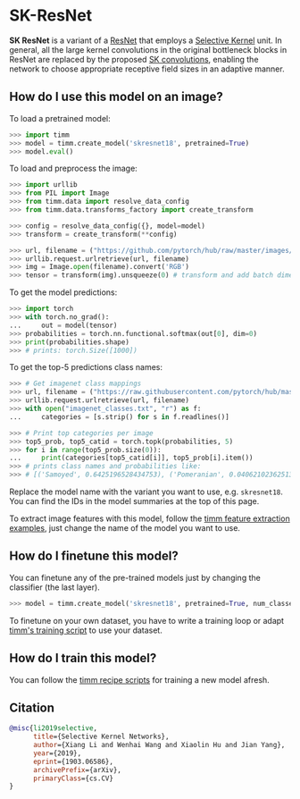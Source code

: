 # SK-ResNet

**SK ResNet** is a variant of a [ResNet](https://www.paperswithcode.com/method/resnet) that employs a [Selective Kernel](https://paperswithcode.com/method/selective-kernel) unit. In general, all the large kernel convolutions in the original bottleneck blocks in ResNet are replaced by the proposed [SK convolutions](https://paperswithcode.com/method/selective-kernel-convolution), enabling the network to choose appropriate receptive field sizes in an adaptive manner.

## How do I use this model on an image?

To load a pretrained model:

```py
>>> import timm
>>> model = timm.create_model('skresnet18', pretrained=True)
>>> model.eval()
```

To load and preprocess the image:

```py 
>>> import urllib
>>> from PIL import Image
>>> from timm.data import resolve_data_config
>>> from timm.data.transforms_factory import create_transform

>>> config = resolve_data_config({}, model=model)
>>> transform = create_transform(**config)

>>> url, filename = ("https://github.com/pytorch/hub/raw/master/images/dog.jpg", "dog.jpg")
>>> urllib.request.urlretrieve(url, filename)
>>> img = Image.open(filename).convert('RGB')
>>> tensor = transform(img).unsqueeze(0) # transform and add batch dimension
```

To get the model predictions:

```py
>>> import torch
>>> with torch.no_grad():
...     out = model(tensor)
>>> probabilities = torch.nn.functional.softmax(out[0], dim=0)
>>> print(probabilities.shape)
>>> # prints: torch.Size([1000])
```

To get the top-5 predictions class names:

```py
>>> # Get imagenet class mappings
>>> url, filename = ("https://raw.githubusercontent.com/pytorch/hub/master/imagenet_classes.txt", "imagenet_classes.txt")
>>> urllib.request.urlretrieve(url, filename) 
>>> with open("imagenet_classes.txt", "r") as f:
...     categories = [s.strip() for s in f.readlines()]

>>> # Print top categories per image
>>> top5_prob, top5_catid = torch.topk(probabilities, 5)
>>> for i in range(top5_prob.size(0)):
...     print(categories[top5_catid[i]], top5_prob[i].item())
>>> # prints class names and probabilities like:
>>> # [('Samoyed', 0.6425196528434753), ('Pomeranian', 0.04062102362513542), ('keeshond', 0.03186424449086189), ('white wolf', 0.01739676296710968), ('Eskimo dog', 0.011717947199940681)]
```

Replace the model name with the variant you want to use, e.g. `skresnet18`. You can find the IDs in the model summaries at the top of this page.

To extract image features with this model, follow the [timm feature extraction examples](../feature_extraction), just change the name of the model you want to use.

## How do I finetune this model?

You can finetune any of the pre-trained models just by changing the classifier (the last layer).

```py
>>> model = timm.create_model('skresnet18', pretrained=True, num_classes=NUM_FINETUNE_CLASSES)
```
To finetune on your own dataset, you have to write a training loop or adapt [timm's training
script](https://github.com/rwightman/pytorch-image-models/blob/master/train.py) to use your dataset.

## How do I train this model?

You can follow the [timm recipe scripts](../scripts) for training a new model afresh.

## Citation

```BibTeX
@misc{li2019selective,
      title={Selective Kernel Networks}, 
      author={Xiang Li and Wenhai Wang and Xiaolin Hu and Jian Yang},
      year={2019},
      eprint={1903.06586},
      archivePrefix={arXiv},
      primaryClass={cs.CV}
}
```

<!--
Type: model-index
Collections:
- Name: SKResNet
  Paper:
    Title: Selective Kernel Networks
    URL: https://paperswithcode.com/paper/selective-kernel-networks
Models:
- Name: skresnet18
  In Collection: SKResNet
  Metadata:
    FLOPs: 2333467136
    Parameters: 11960000
    File Size: 47923238
    Architecture:
    - Convolution
    - Dense Connections
    - Global Average Pooling
    - Max Pooling
    - Residual Connection
    - Selective Kernel
    - Softmax
    Tasks:
    - Image Classification
    Training Techniques:
    - SGD with Momentum
    - Weight Decay
    Training Data:
    - ImageNet
    Training Resources: 8x GPUs
    ID: skresnet18
    LR: 0.1
    Epochs: 100
    Layers: 18
    Crop Pct: '0.875'
    Momentum: 0.9
    Batch Size: 256
    Image Size: '224'
    Weight Decay: 4.0e-05
    Interpolation: bicubic
  Code: https://github.com/rwightman/pytorch-image-models/blob/a7f95818e44b281137503bcf4b3e3e94d8ffa52f/timm/models/sknet.py#L148
  Weights: https://github.com/rwightman/pytorch-image-models/releases/download/v0.1-weights/skresnet18_ra-4eec2804.pth
  Results:
  - Task: Image Classification
    Dataset: ImageNet
    Metrics:
      Top 1 Accuracy: 73.03%
      Top 5 Accuracy: 91.17%
- Name: skresnet34
  In Collection: SKResNet
  Metadata:
    FLOPs: 4711849952
    Parameters: 22280000
    File Size: 89299314
    Architecture:
    - Convolution
    - Dense Connections
    - Global Average Pooling
    - Max Pooling
    - Residual Connection
    - Selective Kernel
    - Softmax
    Tasks:
    - Image Classification
    Training Techniques:
    - SGD with Momentum
    - Weight Decay
    Training Data:
    - ImageNet
    Training Resources: 8x GPUs
    ID: skresnet34
    LR: 0.1
    Epochs: 100
    Layers: 34
    Crop Pct: '0.875'
    Momentum: 0.9
    Batch Size: 256
    Image Size: '224'
    Weight Decay: 4.0e-05
    Interpolation: bicubic
  Code: https://github.com/rwightman/pytorch-image-models/blob/a7f95818e44b281137503bcf4b3e3e94d8ffa52f/timm/models/sknet.py#L165
  Weights: https://github.com/rwightman/pytorch-image-models/releases/download/v0.1-weights/skresnet34_ra-bdc0ccde.pth
  Results:
  - Task: Image Classification
    Dataset: ImageNet
    Metrics:
      Top 1 Accuracy: 76.93%
      Top 5 Accuracy: 93.32%
-->